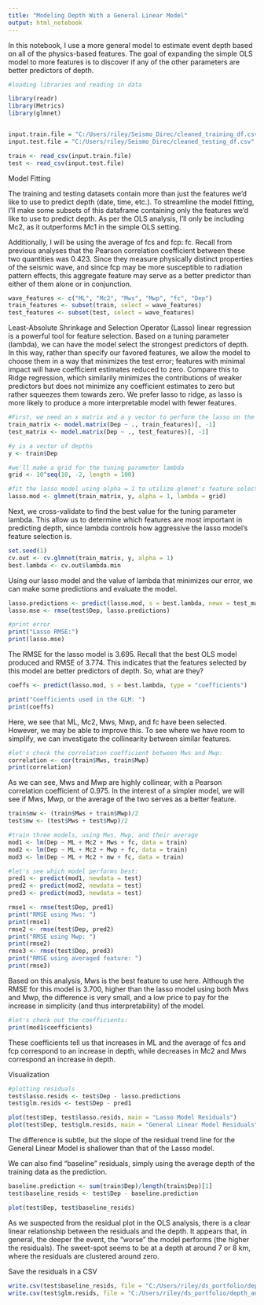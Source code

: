 ```yaml
---
title: "Modeling Depth With a General Linear Model"
output: html_notebook
---
```


In this notebook, I use a more general model to estimate event depth based on all of the physics-based features. The goal of expanding the simple OLS model to more features is to discover if any of the other parameters are better predictors of depth.

```r
#loading libraries and reading in data

library(readr)
library(Metrics)
library(glmnet)


input.train.file = "C:/Users/riley/Seismo_Direc/cleaned_training_df.csv"
input.test.file = "C:/Users/riley/Seismo_Direc/cleaned_testing_df.csv"

train <- read_csv(input.train.file)
test <- read_csv(input.test.file)
```
Model Fitting 

The training and testing datasets contain more than just the features we'd like to use to predict depth (date, time, etc.). To streamline the model fitting, I'll make some subsets of this dataframe containing only the features we'd like to use to predict depth.
As per the OLS analysis, I'll only be including Mc2, as it outperforms Mc1 in the simple OLS setting.

Additionally, I will be using the average of fcs and fcp: fc. Recall from previous analyses that the Pearson correlation coefficient between these two quantities was 0.423. Since they measure physically distinct properties of the seismic wave, and since fcp may be more susceptible to radiation pattern effects, this aggregate feature may serve as a better predictor than either of them alone or in conjunction.

```r
wave_features <- c("ML", "Mc2", "Mws", "Mwp", "fc", "Dep")
train_features <- subset(train, select = wave_features)
test_features <- subset(test, select = wave_features)
```


Least-Absolute Shrinkage and Selection Operator (Lasso) linear regression is a powerful tool for feature selection. Based on a tuning parameter (lambda), we can have the model select the strongest predictors of depth. In this way, rather than specify our favored features, we allow the model to choose them in a way that minimizes the test error; features with minimal impact will have coefficient estimates reduced to zero.
Compare this to Ridge regression, which similarily minimizes the contributions of weaker predictors but does not minimize any coefficient estimates to zero but rather squeezes them towards zero. We prefer lasso to ridge, as lasso is more likely to produce a more interpretable model with fewer features.

```r
#First, we need an x matrix and a y vector to perform the lasso on the data.
train_matrix <- model.matrix(Dep ~ ., train_features)[, -1]
test_matrix <- model.matrix(Dep ~ ., test_features)[, -1]

#y is a vector of depths
y <- train$Dep

#we'll make a grid for the tuning parameter lambda
grid <- 10^seq(10, -2, length = 100)

#fit the lasso model using alpha = 1 to utilize glmnet's feature selection 
lasso.mod <- glmnet(train_matrix, y, alpha = 1, lambda = grid)
```

Next, we cross-validate to find the best value for the tuning parameter lambda. This allow us to determine which features are most important in predicting depth, since lambda controls how aggressive the lasso model's feature selection is. 

```r
set.seed(1)
cv.out <- cv.glmnet(train_matrix, y, alpha = 1)
best.lambda <- cv.out$lambda.min
```

Using our lasso model and the value of lambda that minimizes our error, we can make some predictions and evaluate the model.

```r
lasso.predictions <- predict(lasso.mod, s = best.lambda, newx = test_matrix)
lasso.mse <- rmse(test$Dep, lasso.predictions)

#print error
print("Lasso RMSE:")
print(lasso.mse)
```
The RMSE for the lasso model is 3.695. Recall that the best OLS model produced and RMSE of 3.774. This indicates that the features selected by this model are better predictors of depth. So, what are they?

```r
coeffs <- predict(lasso.mod, s = best.lambda, type = "coefficients")

print("Coefficients used in the GLM: ")
print(coeffs)
```
Here, we see that ML, Mc2, Mws, Mwp, and fc have been selected. However, we may be able to improve this. To see where we have room to simplify, we can investigate the collinearity between similar features.

```r
#let's check the correlation coefficient between Mws and Mwp:
correlation <- cor(train$Mws, train$Mwp)
print(correlation)
```
As we can see, Mws and Mwp are highly collinear, with a Pearson correlation coefficient of 0.975. In the interest of a simpler model, we will see if Mws, Mwp, or the average of the two serves as a better feature.

```r
train$mw <- (train$Mws + train$Mwp)/2
test$mw <- (test$Mws + test$Mwp)/2

#train three models, using Mws, Mwp, and their average
mod1 <- lm(Dep ~ ML + Mc2 + Mws + fc, data = train)
mod2 <- lm(Dep ~ ML + Mc2 + Mwp + fc, data = train)
mod3 <- lm(Dep ~ ML + Mc2 + mw + fc, data = train)

#let's see which model performs best:
pred1 <- predict(mod1, newdata = test)
pred2 <- predict(mod2, newdata = test)
pred3 <- predict(mod3, newdata = test)

rmse1 <- rmse(test$Dep, pred1)
print("RMSE using Mws: ")
print(rmse1)
rmse2 <- rmse(test$Dep, pred2)
print("RMSE using Mwp: ")
print(rmse2)
rmse3 <- rmse(test$Dep, pred3)
print("RMSE using averaged feature: ")
print(rmse3)

```
Based on this analysis, Mws is the best feature to use here. Although the RMSE for this model is 3.700, higher than the lasso model using both Mws and Mwp, the difference is very small, and a low price to pay for the increase in simplicity (and thus interpretability) of the model.

```r
#let's check out the coefficients:
print(mod1$coefficients)
```
These coefficients tell us that increases in ML and the average of fcs and fcp correspond to an increase in depth, while decreases in Mc2 and Mws correspond an increase in depth. 

Visualization
```r
#plotting residuals
test$lasso.resids <- test$Dep - lasso.predictions
test$glm.resids <- test$Dep - pred1

plot(test$Dep, test$lasso.resids, main = "Lasso Model Residuals")
plot(test$Dep, test$glm.resids, main = "General Linear Model Residuals")
```

The difference is subtle, but the slope of the residual trend line for the General Linear Model is shallower than that of the Lasso model. 

We can also find "baseline" residuals, simply using the average depth of the training data as the prediction.
```r
baseline.prediction <- sum(train$Dep)/length(train$Dep)[1]
test$baseline_resids <- test$Dep - baseline.prediction

plot(test$Dep, test$baseline_resids)
```
As we suspected from the residual plot in the OLS analysis, there is a clear linear relationship between the residuals and the depth. It appears that, in general, the deeper the event, the "worse" the model performs (the higher the residuals). The sweet-spot seems to be at a depth at around 7 or 8 km, where the residuals are clustered around zero. 


Save the residuals in a CSV
```r
write.csv(test$baseline_resids, file = "C:/Users/riley/ds_portfolio/depth_analysis/baseline_resids.csv")
write.csv(test$glm.resids, file = "C:/Users/riley/ds_portfolio/depth_analysis/fourfeatureOLS_resids.csv")
```
